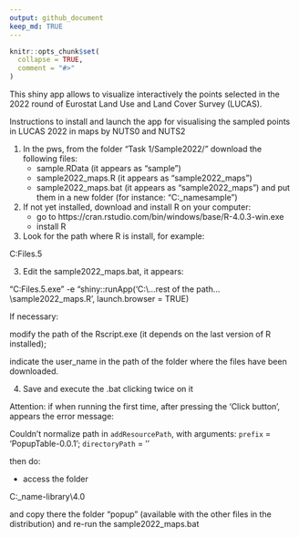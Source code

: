 ```yaml
---
output: github_document
keep_md: TRUE
---
```


<!-- README.md is generated from README.Rmd. Please edit README.Rmd file -->

```r
knitr::opts_chunk$set(
  collapse = TRUE,
  comment = "#>"
)
```


This shiny app allows to visualize interactively the points selected in the 2022 round of Eurostat Land Use and Land Cover Survey (LUCAS). 

#################################################################
Instructions to install and launch
the app for visualising the sampled 
points in LUCAS 2022 in maps
by NUTS0 and NUTS2

#################################################################

1. In the pws, from the folder "Task 1/Sample2022/" download the following files:
	- sample.RData (it appears as "sample")
	- sample2022_maps.R (it appears as "sample2022_maps")
	- sample2022_maps.bat (it appears as "sample2022_maps")
	and put them in a new folder (for instance: "C:\Users\user_name\Documents\LUCAS sample")

1. If not yet installed, download and install R on your computer:
	- go to https://cran.rstudio.com/bin/windows/base/R-4.0.3-win.exe
	- install R

2. Look for the path where R is install, for example: 

C:\Program Files\R\R-4.0.5

3. Edit the sample2022_maps.bat, it appears:

"C:\Program Files\R\R-4.0.5\bin\Rscript.exe" -e "shiny::runApp('C:\\...rest of the path...\\sample2022_maps.R', launch.browser = TRUE)

If necessary: 

modify the path of the Rscript.exe (it depends on the last version of R installed);

indicate the user_name in the path of the folder where the files have been downloaded.
	
4. Save and execute the .bat clicking twice on it

#####################################

Attention: if when running the first time, after pressing the 'Click button', appears the error message:

Couldn't normalize path in `addResourcePath`, with arguments: `prefix` = 'PopupTable-0.0.1'; `directoryPath` = ''  

then do:

- access the folder 

C:\Users\user_name\Documents\R\win-library\4.0\mapview\htmlwidgets\lib

and copy there the folder "popup" (available with the other files in the distribution) and re-run the sample2022_maps.bat

